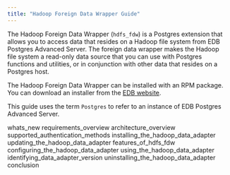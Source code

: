 ```yaml
---
title: "Hadoop Foreign Data Wrapper Guide"
---
```




The Hadoop Foreign Data Wrapper (`hdfs_fdw`) is a Postgres extension that allows you to access data that resides on a Hadoop file system from EDB Postgres Advanced Server. The foreign data wrapper makes the Hadoop file system a read-only data source that you can use with Postgres functions and utilities, or in conjunction with other data that resides on a Postgres host.

The Hadoop Foreign Data Wrapper can be installed with an RPM package. You can download an installer from the [EDB website](https://www.enterprisedb.com/software-downloads-postgres/).

This guide uses the term `Postgres` to refer to an instance of EDB Postgres Advanced Server.

<div class="toctree" maxdepth="4">

whats\_new requirements\_overview architecture\_overview supported\_authentication\_methods installing\_the\_hadoop\_data\_adapter updating\_the\_hadoop\_data\_adapter features\_of\_hdfs\_fdw configuring\_the\_hadoop\_data\_adapter using\_the\_hadoop\_data\_adapter identifying\_data\_adapter\_version uninstalling\_the\_hadoop\_data\_adapter conclusion

</div>
